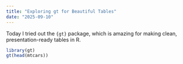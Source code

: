 ```yaml
---
title: "Exploring gt for Beautiful Tables"
date: "2025-09-10"
---
```


Today I tried out the `{gt}` package, which is amazing for making clean, presentation-ready tables in R.

```r
library(gt)
gt(head(mtcars))
```
